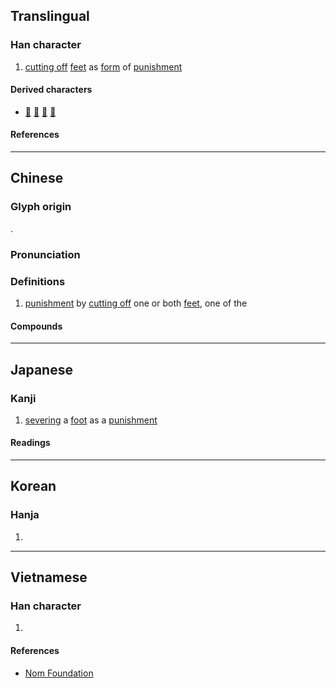 {{character info}}
==Translingual==

===Han character===
{{Han char|rn=18|rad=刀|as=04|sn=6|four=72200|canj=BLN|ids=⿰月刂}}

# [[cutting off]] [[feet]] as [[form]] of [[punishment]]

====Derived characters====
* [[𠈛]] [[前]] [[𦮯]] [[𪠰]]

====References====
{{Han ref|kx=0137.250|dkj=01900|dj=0309.120|hdz=10327.070|uh=5216}}

----

==Chinese==
{{zh-forms|alt=跀}}

===Glyph origin===
{{Han etym}}
{{Han compound|月|刀|alt2=刂|ls=psc|c1=p|c2=s}}.

===Pronunciation===
{{zh-pron
|m=yuè
|c=jyut6
|mn=goa̍t
|mc=y
|oc=y
|ma=
|cat=v
}}

===Definitions===
{{zh-hanzi}}

# {{lb|zh|historical}} [[punishment]] by [[cut off|cutting off]] one or both [[feet]], one of the {{zh-l|五刑|{{w|Five Punishments}}}}
#: {{zh-also|剕}}

====Compounds====
{{zh-der|刖刑|刖趾適屨|刖足適屨|刖足}}

{{zh-cat|Law|Prison}}

----

==Japanese==

===Kanji===
{{ja-kanji|grade=9|rs=刀04}}

# [[sever]]ing a [[foot]] as a [[punishment]]

====Readings====
{{rfv-etym|ja}}
{{ja-readings
|goon=がち<ぐわち, <!--ぐち, -->ごち
|kanon=がつ<ぐわつ, げつ<げつ<ぐゑつ, ごつ
|kun=き-る, あやう-い<あやふ-い
}}

----

==Korean==

===Hanja===
{{ko-hanja|월}}

# {{rfdef|ko|sort=刀04}}

----

==Vietnamese==

===Han character===
{{vi-readings|rs=刀04|reading=nguyệt}}

# {{rfdef|vi|sort=刀04}}

====References====
* [http://nomfoundation.org/common/nom_details.php?codepoint=5216 Nom Foundation]